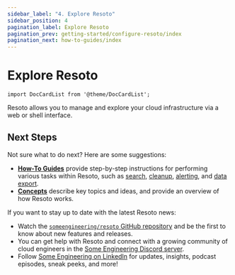 ```yaml
---
sidebar_label: "4. Explore Resoto"
sidebar_position: 4
pagination_label: Explore Resoto
pagination_prev: getting-started/configure-resoto/index
pagination_next: how-to-guides/index
---
```


# Explore Resoto

```mdx-code-block
import DocCardList from '@theme/DocCardList';
```

Resoto allows you to manage and explore your cloud infrastructure via a web or shell interface.

<DocCardList />

## Next Steps

Not sure what to do next? Here are some suggestions:

- **[How-To Guides](../../how-to-guides/index.mdx)** provide step-by-step instructions for performing various tasks within Resoto, such as [search](../../how-to-guides/search/index.mdx), [cleanup](../../how-to-guides/cleanup/index.mdx), [alerting](../../how-to-guides/alerting/index.mdx), and [data export](../../how-to-guides/data-export/index.mdx).
- **[Concepts](../../concepts/index.mdx)** describe key topics and ideas, and provide an overview of how Resoto works.

If you want to stay up to date with the latest Resoto news:

- Watch the [`someengineering/resoto` GitHub repository](https://github.com/someengineering/resoto) and be the first to know about new features and releases.
- You can get help with Resoto and connect with a growing community of cloud engineers in the [Some Engineering Discord server](https://discord.gg/someengineering).
- Follow [Some Engineering on LinkedIn](https://linkedin.com/company/someengineering) for updates, insights, podcast episodes, sneak peeks, and more!
